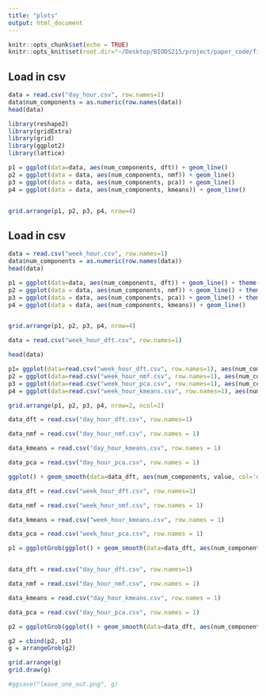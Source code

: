 ```yaml
---
title: "plots"
output: html_document
---
```


```r
knitr::opts_chunk$set(echo = TRUE)
knitr::opts_knit$set(root.dir="~/Desktop/BIODS215/project/paper_code/figure2/")
```

## Load in csv
```r
data = read.csv("day_hour.csv", row.names=1)
data$num_components = as.numeric(row.names(data))
head(data)
```
```r
library(reshape2)
library(gridExtra)
library(grid)
library(ggplot2)
library(lattice)

p1 = ggplot(data=data, aes(num_components, dft)) + geom_line() 
p2 = ggplot(data = data, aes(num_components, nmf)) + geom_line()
p3 = ggplot(data = data, aes(num_components, pca)) + geom_line()
p4 = ggplot(data = data, aes(num_components, kmeans)) + geom_line()


grid.arrange(p1, p2, p3, p4, nrow=4)
```

## Load in csv
```r
data = read.csv("week_hour.csv", row.names=1)
data$num_components = as.numeric(row.names(data))
head(data)

p1 = ggplot(data=data, aes(num_components, dft)) + geom_line() + theme(axis.ticks.x = element_blank(), axis.text.x=element_blank(), axis.title.x=element_blank())
p2 = ggplot(data = data, aes(num_components, nmf)) + geom_line() + theme(axis.ticks.x = element_blank(), axis.text.x=element_blank(), axis.title.x=element_blank())
p3 = ggplot(data = data, aes(num_components, pca)) + geom_line() + theme(axis.ticks.x = element_blank(), axis.text.x=element_blank(), axis.title.x=element_blank())
p4 = ggplot(data = data, aes(num_components, kmeans)) + geom_line() 


grid.arrange(p1, p2, p3, p4, nrow=4)
```


```r
data = read.csv("week_hour_dft.csv", row.names=1)

head(data)
```

```r
p1= ggplot(data=read.csv("week_hour_dft.csv", row.names=1), aes(num_components, value)) + geom_smooth(span=0.8) + theme(axis.ticks.x = element_blank(), axis.text.x=element_blank(), axis.title.x=element_blank()) + coord_cartesian(ylim=c(4, 9))
p2 = ggplot(data=read.csv("week_hour_nmf.csv", row.names=1), aes(num_components, value)) + geom_smooth(span=0.8)  + coord_cartesian(ylim=c(4, 9)) + theme(axis.ticks.x = element_blank(), axis.text.x=element_blank(), axis.title.x=element_blank())
p3 = ggplot(data=read.csv("week_hour_pca.csv", row.names=1), aes(num_components, value)) + geom_smooth(span=0.8)  + coord_cartesian(ylim=c(4, 9))
p4 = ggplot(data=read.csv("week_hour_kmeans.csv", row.names=1), aes(num_components, value)) + geom_smooth(span=0.8) + coord_cartesian(ylim=c(4, 9))

grid.arrange(p1, p2, p3, p4, nrow=2, ncol=2)
```

```r
data_dft = read.csv("day_hour_dft.csv", row.names=1)

data_nmf = read.csv("day_hour_nmf.csv", row.names = 1)

data_kmeans = read.csv("day_hour_kmeans.csv", row.names = 1)

data_pca = read.csv("day_hour_pca.csv", row.names = 1)

ggplot() + geom_smooth(data=data_dft, aes(num_components, value, col='dft'), se=FALSE) + geom_smooth(data=data_nmf, aes(num_components, value, col='nmf'), se=FALSE) + geom_smooth(data=data_pca, aes(num_components, value, col='pca'), se=FALSE) + geom_smooth(data=data_kmeans, aes(num_components, value, col='kmeans'), se=FALSE)
```

```r
data_dft = read.csv("week_hour_dft.csv", row.names=1)

data_nmf = read.csv("week_hour_nmf.csv", row.names = 1)

data_kmeans = read.csv("week_hour_kmeans.csv", row.names = 1)

data_pca = read.csv("week_hour_pca.csv", row.names = 1)

p1 = ggplotGrob(ggplot() + geom_smooth(data=data_dft, aes(num_components, value, col='dft'), se=FALSE) + geom_smooth(data=data_nmf, aes(num_components, value, col='nmf'), se=FALSE) + geom_smooth(data=data_pca, aes(num_components, value, col='pca'), se=FALSE) + geom_smooth(data=data_kmeans, aes(num_components, value, col='kmeans'), se=FALSE)+ xlab("number of components") + ylab("mean absolute error") + theme(legend.title=element_blank(), axis.title.y=element_blank(), axis.ticks.y = element_blank(), axis.text.y = element_blank())+ ggtitle("cross-validation error (weekly scale)") + coord_cartesian(ylim=c(4, 8)))


data_dft = read.csv("day_hour_dft.csv", row.names=1)

data_nmf = read.csv("day_hour_nmf.csv", row.names = 1)

data_kmeans = read.csv("day_hour_kmeans.csv", row.names = 1)

data_pca = read.csv("day_hour_pca.csv", row.names = 1)

p2 = ggplotGrob(ggplot() + geom_smooth(data=data_dft, aes(num_components, value, col='dft'), se=FALSE) + geom_smooth(data=data_nmf, aes(num_components, value, col='nmf'), se=FALSE) + geom_smooth(data=data_pca, aes(num_components, value, col='pca'), se=FALSE) + geom_smooth(data=data_kmeans, aes(num_components, value, col='kmeans'), se=FALSE)+ xlab("number of components") + ylab("mean absolute error") + theme(legend.title=element_blank(), legend.position='none')+ ggtitle("cross-validation error (daily scale)") + coord_cartesian(ylim=c(4, 8)))

g2 = cbind(p2, p1)
g = arrangeGrob(g2)

grid.arrange(g)
grid.draw(g)

#ggsave("leave_one_out.png", g)
```

